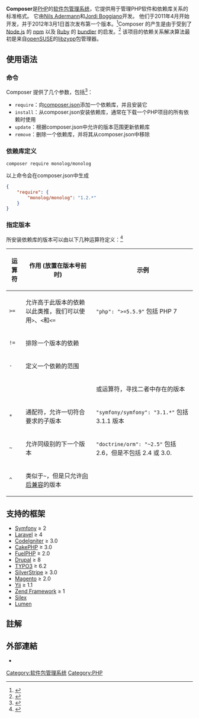 {{expand|time=2015-02-24T08:07:51+00:00}}
{{Infobox software
| name = Composer
| screenshot = 
| caption = 
| author = 
| developer = Nils Adermann<br />Jordi Boggiano
| released = 
| latest release version = 2.2.3
| latest release date = {{release date and age|2021|12|31}}
| latest preview version = 
| latest preview date = 
| programming language = [[PHP|PHP]]
| operating system = [[Cross-platform|Cross-platform]]
| platform = 
| language = 
| genre = [[软件包管理系统|软件包管理系统]]
| license = [[MIT許可證|MIT許可證]]
| website = {{URL|http://getcomposer.org/}}
| logo = Logo-composer-transparent.png
| logo size = 120px
}}
'''Composer'''是[[PHP|PHP]]的[[软件包管理系统|软件包管理系统]]，它提供用于管理PHP软件和依赖库关系的标准格式。 它由[[Nils_Adermann|Nils Adermann]]和[[Jordi_Boggiano|Jordi Boggiano]]开发。 他们于2011年4月开始开发，并于2012年3月1日首次发布第一个版本。<ref>{{Cite web|title=Release 1.0.0-alpha1 · composer/composer|url=https://github.com/composer/composer/releases/tag/1.0.0-alpha1|accessdate=2020-08-06|work=GitHub|language=en|archive-date=2019-03-27|archive-url=https://web.archive.org/web/20190327033249/https://github.com/composer/composer/releases/tag/1.0.0-alpha1|dead-url=no}}</ref>Composer 的产生是由于受到了 [[Node.js|Node.js]] 的 [[npm|npm]] 以及 [[Ruby|Ruby]] 的 [[Bundler_(软件)|bundler]] 的启发。<ref>{{Cite web|title=Introduction - Composer|url=https://getcomposer.org/doc/00-intro.md#dependency-management|accessdate=2020-08-06|work=getcomposer.org|archive-date=2018-02-12|archive-url=https://web.archive.org/web/20180212220302/https://getcomposer.org/doc/00-intro.md#dependency-management|dead-url=yes}}</ref> 该项目的依赖关系解决算法最初是来自[[openSUSE|openSUSE]]的[[libzypp|libzypp]]包管理器。

== 使用语法 ==

=== 命令 ===
Composer 提供了几个参数，包括<ref>{{Cite web|title=Command-line interface / Commands - Composer|url=https://getcomposer.org/doc/03-cli.md|accessdate=2020-08-06|work=getcomposer.org|archive-date=2020-08-04|archive-url=https://web.archive.org/web/20200804024041/https://getcomposer.org/doc/03-cli.md|dead-url=yes}}</ref>：

* <code>require</code>：向[[JSON|composer.json]]添加一个依赖库，并且安装它
* <code>install</code>：从composer.json安装依赖库，通常在下载一个PHP项目的所有依赖时使用
* <code>update</code>：根据composer.json中允许的版本范围更新依赖库
* <code>remove</code>：删除一个依赖库，并将其从composer.json中移除

=== 依赖库定义 ===
<syntaxhighlight>
composer require monolog/monolog
</syntaxhighlight>以上命令会在composer.json中生成<syntaxhighlight lang="json">
{
    "require": {
        "monolog/monolog": "1.2.*"
    }
}
</syntaxhighlight>

=== 指定版本 ===
所安装依赖库的版本可以由以下几种运算符定义：<ref>{{Cite web|title=Versions and constraints - Composer|url=https://getcomposer.org/doc/articles/versions.md|accessdate=2020-08-06|work=getcomposer.org|archive-date=2020-09-14|archive-url=https://web.archive.org/web/20200914183055/https://getcomposer.org/doc/articles/versions.md|dead-url=no}}</ref>
{| class="wikitable"
|+
!运算符
!作用 (放置在版本号前时)
!示例
|-
|<code>>=</code>
|允许高于此版本的依赖
以此类推，我们可以使用<code>></code>、<code><</code>和<code><=</code>
|<code>"php": ">=5.5.9"</code> 包括 PHP 7
|-
|<code>!=</code>
|排除一个版本的依赖
|
|-
|<code>-</code>
|定义一个依赖的范围
|
|-
|<code><nowiki>||</nowiki></code>
|或运算符，寻找二者中存在的版本
|<code>"symfony/symfony": "2.8 ¦¦ 3.0"</code> 将查找该依赖的2.8或3.0版本
|-
|<code>*</code>
|通配符，允许一切符合要求的子版本
|<code>"symfony/symfony": "3.1.*"</code> 包括 3.1.1 版本
|-
|<code>~</code>
|允许同级别的下一个版本
|<code>"doctrine/orm": "~2.5"</code> 包括 2.6，但是不包括 2.4 或 3.0.
|-
|<code>^</code>
|类似于<code>~</code>，但是只允许[[向下兼容|向后兼容]]的版本
|
|}

== 支持的框架 ==

* [[Symfony|Symfony]] ≥ 2
* [[Laravel|Laravel]] ≥ 4
* [[CodeIgniter|CodeIgniter]] ≥ 3.0
* [[CakePHP|CakePHP]] ≥ 3.0
* [[FuelPHP|FuelPHP]] ≥ 2.0
* [[Drupal|Drupal]] ≥ 8
* [[TYPO3|TYPO3]] ≥ 6.2
* [[SilverStripe|SilverStripe]] ≥ 3.0
* [[Magento|Magento]] ≥ 2.0
* [[Yii|Yii]] ≥ 1.1
* [[Zend_framework|Zend Framework]] ≥ 1
* [[Silex|Silex]]
* [[Lumen_(网站框架)|Lumen]]

== 註解 ==
{{Reflist|2}}

== 外部連結 ==
* {{Official|https://getcomposer.org/}}

[[Category:软件包管理系统|Category:软件包管理系统]]
[[Category:PHP|Category:PHP]]